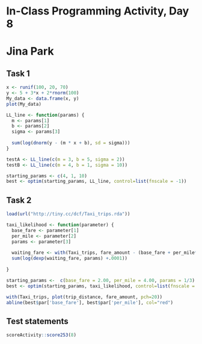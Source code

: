 # In-Class Programming Activity, Day 8
# Jina Park

## Task 1
```r

x <- runif(100, 20, 70)
y <- 5 + 3*x + 2*rnorm(100)
My_data <- data.frame(x, y)
plot(My_data)
```
```r
LL_line <- function(params) {
  m <- params[1]
  b <- params[2]
  sigma <- params[3]
  
  sum(log(dnorm(y - (m * x + b), sd = sigma)))
}

testA <- LL_line(c(m = 3, b = 5, sigma = 2))
testB <- LL_line(c(m = 4, b = 1, sigma = 10))
```

```r
starting_params <- c(4, 1, 10)
best <- optim(starting_params, LL_line, control=list(fnscale = -1))
```

## Task 2
```r
load(url("http://tiny.cc/dcf/Taxi_trips.rda"))

taxi_likelihood <- function(parameter) {
  base_fare <- parameter[1]
  per_mile <- parameter[2]
  params <- parameter[3]
  
  waiting_fare <- with(Taxi_trips, fare_amount - (base_fare + per_mile*trip_distance))
  sum(log(dexp(waiting_fare, params) +.0001))
  
}

starting_params <-  c(base_fare = 2.00, per_mile = 4.00, params = 1/3)
best <- optim(starting_params, taxi_likelihood, control=list(fnscale = -1))

with(Taxi_trips, plot(trip_distance, fare_amount, pch=20))
abline(best$par['base_fare'], best$par['per_mile'], col="red")
```

## Test statements

```r
scoreActivity::score253(8)
```